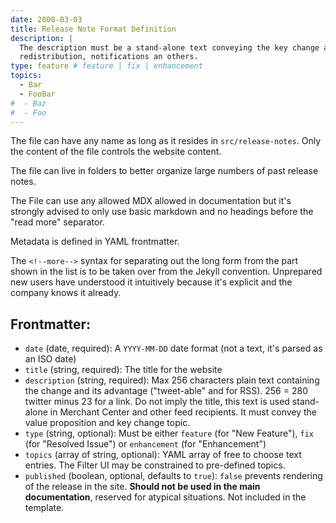 ```yaml
---
date: 2000-03-03
title: Release Note Format Definition
description: |
  The description must be a stand-alone text conveying the key change and its advantages for external feed consumers, 
  redistribution, notifications an others. 
type: feature # feature | fix | enhancement
topics:
  - Bar
  - FooBar
#  - Baz
#  - Foo
---
```


The file can have any name as long as it resides in `src/release-notes`. Only the content of the file controls the website content. 

The file can live in folders to better organize large numbers of past release notes. 

The File can use any allowed MDX allowed in documentation but it's strongly advised to only use basic markdown and no headings before the "read more" separator.

Metadata is defined in YAML frontmatter. 

<!--more-->

The `<!--more-->` syntax for separating out the long form from the part shown in the list is to be taken over from the Jekyll convention. Unprepared new users have understood it intuitively because it's explicit and the company knows it already.

## Frontmatter:
 * `date` (date, required): A `YYYY-MM-DD` date format (not a text, it's parsed as an ISO date)
 * `title` (string, required): The title for the website
 * `description` (string, required): Max 256 characters plain text containing the change and its advantage ("tweet-able" and for RSS).
    256 = 280 twitter minus 23 for a link. Do not imply the title, this text is used stand-alone in Merchant Center and other feed recipients. It must convey the value proposition and key change topic.
 * `type` (string, optional): Must be either `feature` (for "New Feature"), `fix` (for "Resolved Issue") or `enhancement` (for "Enhancement")
 * `topics` (array of string, optional): YAML array of free to choose text entries. The Filter UI may be constrained to pre-defined topics. 
 * `published` (boolean, optional, defaults to `true`): `false` prevents rendering of the release in the site. **Should not be used in the main documentation**, reserved for atypical situations. Not included in the template. 
